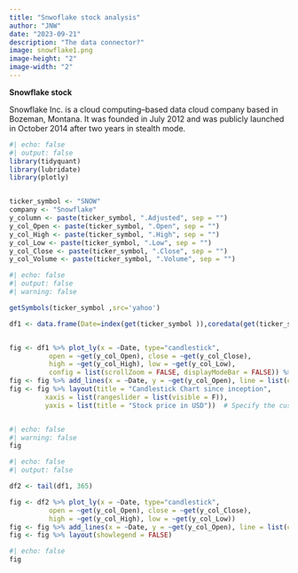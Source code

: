 ```yaml
---
title: "Snwoflake stock analysis"
author: "JNW"
date: "2023-09-21"
description: "The data connector?"
image: snowflake1.png
image-height: "2"
image-width: "2"
---
```


**Snowflake stock**

Snowflake Inc. is a cloud computing–based data cloud company based in Bozeman, Montana. It was founded in July 2012 and was publicly launched in October 2014 after two years in stealth mode.


```r
#| echo: false
#| output: false
library(tidyquant)
library(lubridate)
library(plotly)


ticker_symbol <- "SNOW"
company <- "Snowflake"
y_column <- paste(ticker_symbol, ".Adjusted", sep = "")
y_col_Open <- paste(ticker_symbol, ".Open", sep = "")
y_col_High <- paste(ticker_symbol, ".High", sep = "")
y_col_Low <- paste(ticker_symbol, ".Low", sep = "")
y_col_Close <- paste(ticker_symbol, ".Close", sep = "")
y_col_Volume <- paste(ticker_symbol, ".Volume", sep = "")


```

```r
#| echo: false
#| output: false
#| warning: false

getSymbols(ticker_symbol ,src='yahoo')

df1 <- data.frame(Date=index(get(ticker_symbol )),coredata(get(ticker_symbol)))


fig <- df1 %>% plot_ly(x = ~Date, type="candlestick",
          open = ~get(y_col_Open), close = ~get(y_col_Close),
          high = ~get(y_col_High), low = ~get(y_col_Low),
          config = list(scrollZoom = FALSE, displayModeBar = FALSE)) %>% config(displayModeBar = F)
fig <- fig %>% add_lines(x = ~Date, y = ~get(y_col_Open), line = list(color = 'black', width = 0.4), inherit = F)
fig <- fig %>% layout(title = "Candlestick Chart since inception",
         xaxis = list(rangeslider = list(visible = F)),
         yaxis = list(title = "Stock price in USD"))  # Specify the custom y-axis title here



```

```r
#| echo: false
#| warning: false
fig
```

```r
#| echo: false
#| output: false

df2 <- tail(df1, 365)

fig <- df2 %>% plot_ly(x = ~Date, type="candlestick",
          open = ~get(y_col_Open), close = ~get(y_col_Close),
          high = ~get(y_col_High), low = ~get(y_col_Low)) 
fig <- fig %>% add_lines(x = ~Date, y = ~get(y_col_Open), line = list(color = 'black', width = 0.75), inherit = F)
fig <- fig %>% layout(showlegend = FALSE)

```

```r
#| echo: false
fig
```
